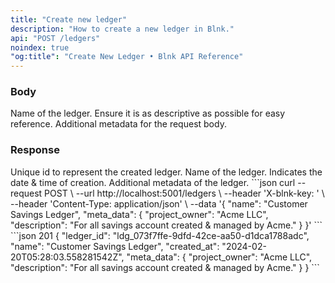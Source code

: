 ```yaml
---
title: "Create new ledger"
description: "How to create a new ledger in Blnk."
api: "POST /ledgers"
noindex: true
"og:title": "Create New Ledger • Blnk API Reference"
---
```




<Key />

### Body
<ParamField body="name" type="string" required>
  Name of the ledger. Ensure it is as descriptive as possible for easy reference.
</ParamField>
<ParamField body="meta_data" type="object">
  Additional metadata for the request body. 
</ParamField>

### Response 
<ResponseField name="ledger_id" type="string" required>
  Unique id to represent the created ledger.
</ResponseField>
<ResponseField name="name" type="string" required>
  Name of the ledger.
</ResponseField>
<ResponseField name="created_at" type="string" required>
  Indicates the date & time of creation.
</ResponseField>
<ResponseField name="meta_data" type="User Object">
  Additional metadata of the ledger.
</ResponseField>

<RequestExample>
```json
curl --request POST \
  --url http://localhost:5001/ledgers \
  --header 'X-blnk-key: <api-key>' \
  --header 'Content-Type: application/json' \
  --data '{
    "name": "Customer Savings Ledger",
    "meta_data": {
      "project_owner": "Acme LLC",
      "description": "For all savings account created & managed by Acme."
    }
  }'
```
</RequestExample>

<ResponseExample>
```json 201
{
  "ledger_id": "ldg_073f7ffe-9dfd-42ce-aa50-d1dca1788adc",
  "name": "Customer Savings Ledger",
  "created_at": "2024-02-20T05:28:03.558281542Z",
  "meta_data": {
    "project_owner": "Acme LLC",
    "description": "For all savings account created & managed by Acme."
  }
}
```
</ResponseExample>

<NeedHelp />